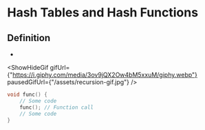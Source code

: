 
# Hash Tables and Hash Functions

## Definition

-

<ShowHideGif
    gifUrl={"https://i.giphy.com/media/3ov9jQX2Ow4bM5xxuM/giphy.webp"}
    pausedGifUrl={"/assets/recursion-gif.jpg"}
/>

```cpp copy
void func() {
    // Some code
    func(); // Function call
    // Some code
}
```
